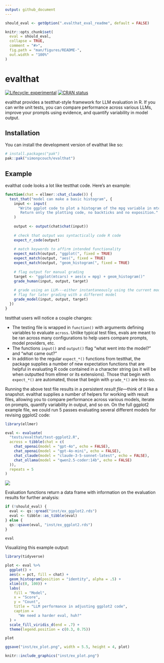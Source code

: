 ```yaml
---
output: github_document
---
```


<!-- README.md is generated from README.Rmd. Please edit that file -->

```r
should_eval <- getOption(".evalthat_eval_readme", default = FALSE)

knitr::opts_chunk$set(
  eval = should_eval,
  collapse = TRUE,
  comment = "#>",
  fig.path = "man/figures/README-",
  out.width = "100%"
)
```

# evalthat

<!-- badges: start -->
[![Lifecycle: experimental](https://img.shields.io/badge/lifecycle-experimental-orange.svg)](https://lifecycle.r-lib.org/articles/stages.html#experimental)
[![CRAN status](https://www.r-pkg.org/badges/version/evalthat)](https://CRAN.R-project.org/package=evalthat)
<!-- badges: end -->

evalthat provides a testthat-style framework for LLM evaluation in R. If you can write unit tests, you can compare performance across various LLMs, improve your prompts using evidence, and quantify variability in model output.

## Installation

You can install the development version of evalthat like so:

``` r
# install.packages("pak")
pak::pak("simonpcouch/evalthat")
```

## Example

evalthat code looks a lot like testthat code. Here's an example:

```r
function(chat = ellmer::chat_claude()) {
  test_that("model can make a basic histogram", {
    input <- input(
      "Write ggplot code to plot a histogram of the mpg variable in mtcars. 
       Return only the plotting code, no backticks and no exposition."
    )
    
    output <- output(chat$chat(input))
    
    # check that output was syntactically code R code
    expect_r_code(output)
    
    # match keywords to affirm intended functionality
    expect_match(output, "ggplot(", fixed = TRUE)
    expect_match(output, "aes(", fixed = TRUE)
    expect_match(output, "geom_histogram(", fixed = TRUE)
    
    # flag output for manual grading
    target <- "ggplot(mtcars) + aes(x = mpg) + geom_histogram()"
    grade_human(input, output, target)
    
    # grade using an LLM---either instantaneously using the current model or
    # flag for later grading with a different model
    grade_model(input, output, target)
  })
}
```

testthat users will notice a couple changes:

* The testing file is wrapped in `function()` with arguments defining variables to evaluate `across`. Unlike typical test files, evals are meant to be ran across many configurations to help users compare prompts, model providers, etc.
* The functions `input()` and `output()` flag "what went into the model?" and "what came out?"
* In addition to the regular `expect_*()` functions from testthat, the package supplies a number of new expectation functions that are helpful in evaluating R code contained in a character string (as it will be when outputted from ellmer or its extensions). Those that begin with `expect_*()` are automated, those that begin with `grade_*()` are less-so.

Running the above test file results in a persistent _result file_—think of it like a snapshot. evalthat supplies a number of helpers for working with result files, allowing you to compare performance across various models, iterate on prompts, quantify variability in output, and so on. On the full ggplot2 example file, we could run 5 passes evaluating several different models for revising ggplot2 code:

```r
library(ellmer)

eval <- evaluate(
  "tests/evalthat/test-ggplot2.R",
  across = tibble(chat = c(
    chat_openai(model = "gpt-4o", echo = FALSE),
    chat_openai(model = "gpt-4o-mini", echo = FALSE),
    chat_claude(model = "claude-3-5-sonnet-latest", echo = FALSE),
    chat_ollama(model = "qwen2.5-coder:14b", echo = FALSE)
  )),
  repeats = 5
)
```

![](inst/ex_eval.gif)

Evaluation functions return a data frame with information on the evaluation results for further analysis:

```r
if (!should_eval) {
  eval <- qs::qread("inst/ex_ggplot2.rds")
  eval <- tibble::as_tibble(eval)
} else {
  qs::qsave(eval, "inst/ex_ggplot2.rds")
}
```

```r
eval
```

Visualizing this example output:

```r
library(tidyverse)

plot <- eval %>% 
  ggplot() +
  aes(x = pct, fill = chat) +
  geom_histogram(position = "identity", alpha = .5) +
  xlim(c(0, 100)) +
  labs(
    fill = "Model",
    x = "Score",
    y = "Count",
    title = "LLM performance in adjusting ggplot2 code",
    caption = 
      "We need a harder eval, huh?"
  ) +
  scale_fill_viridis_d(end = .7) +
  theme(legend.position = c(0.3, 0.75))

plot

ggsave("inst/ex_plot.png", width = 5.5, height = 4, plot)
```

```r
knitr::include_graphics("inst/ex_plot.png")
```
